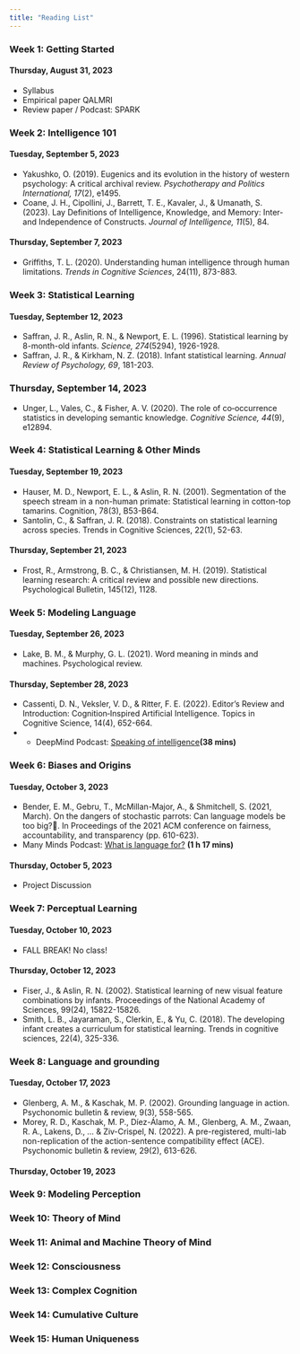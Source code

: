 ```yaml
---
title: "Reading List"
---
```


### Week 1: Getting Started

#### Thursday, August 31, 2023

- Syllabus
- Empirical paper QALMRI
- Review paper / Podcast: SPARK

### Week 2: Intelligence 101

#### Tuesday, September 5, 2023

- Yakushko, O. (2019). Eugenics and its evolution in the history of western psychology: A critical archival review. <i>Psychotherapy and Politics International, 17</i>(2), e1495.
- Coane, J. H., Cipollini, J., Barrett, T. E., Kavaler, J., & Umanath, S. (2023). Lay Definitions of Intelligence, Knowledge, and Memory: Inter-and Independence of Constructs. <i>Journal of Intelligence, 11</i>(5), 84.


#### Thursday, September 7, 2023

- Griffiths, T. L. (2020). Understanding human intelligence through human limitations. <i> Trends in Cognitive Sciences</i>, 24(11), 873-883.


### Week 3: Statistical Learning

#### Tuesday, September 12, 2023

- Saffran, J. R., Aslin, R. N., & Newport, E. L. (1996). Statistical learning by 8-month-old infants. <i>Science, 274</i>(5294), 1926-1928.
- Saffran, J. R., & Kirkham, N. Z. (2018). Infant statistical learning. <i>Annual Review of Psychology, 69</i>, 181-203.

### Thursday, September 14, 2023

- Unger, L., Vales, C., & Fisher, A. V. (2020). The role of co‐occurrence statistics in developing semantic knowledge. <i>Cognitive Science, 44</i>(9), e12894.

### Week 4: Statistical Learning & Other Minds

#### Tuesday, September 19, 2023

- Hauser, M. D., Newport, E. L., & Aslin, R. N. (2001). Segmentation of the speech stream in a non-human primate: Statistical learning in cotton-top tamarins. Cognition, 78(3), B53-B64.
- Santolin, C., & Saffran, J. R. (2018). Constraints on statistical learning across species. Trends in Cognitive Sciences, 22(1), 52-63.

#### Thursday, September 21, 2023

- Frost, R., Armstrong, B. C., & Christiansen, M. H. (2019). Statistical learning research: A critical review and possible new directions. Psychological Bulletin, 145(12), 1128.

### Week 5: Modeling Language

#### Tuesday, September 26, 2023

- Lake, B. M., & Murphy, G. L. (2021). Word meaning in minds and machines. Psychological review.

#### Thursday, September 28, 2023

- Cassenti, D. N., Veksler, V. D., & Ritter, F. E. (2022). Editor's Review and Introduction: Cognition‐Inspired Artificial Intelligence. Topics in Cognitive Science, 14(4), 652-664.
- - DeepMind Podcast: <a href="https://www.youtube.com/watch?v=21JSKHR7KWw">Speaking of intelligence</a><strong>(38 mins)</strong>

### Week 6: Biases and Origins

#### Tuesday, October 3, 2023

- Bender, E. M., Gebru, T., McMillan-Major, A., & Shmitchell, S. (2021, March). On the dangers of stochastic parrots: Can language models be too big?🦜. In Proceedings of the 2021 ACM conference on fairness, accountability, and transparency (pp. 610-623).
- Many Minds Podcast: <a href="https://manyminds.libsyn.com/what-is-language-for">What is language for?</a> <strong>(1 h 17 mins)</strong>

#### Thursday, October 5, 2023

- Project Discussion 

### Week 7: Perceptual Learning

#### Tuesday, October 10, 2023

- FALL BREAK! No class!

#### Thursday, October 12, 2023

- Fiser, J., & Aslin, R. N. (2002). Statistical learning of new visual feature combinations by infants. Proceedings of the National Academy of Sciences, 99(24), 15822-15826.
- Smith, L. B., Jayaraman, S., Clerkin, E., & Yu, C. (2018). The developing infant creates a curriculum for statistical learning. Trends in cognitive sciences, 22(4), 325-336.

### Week 8: Language and grounding

#### Tuesday, October 17, 2023

- Glenberg, A. M., & Kaschak, M. P. (2002). Grounding language in action. Psychonomic bulletin & review, 9(3), 558-565.
- Morey, R. D., Kaschak, M. P., Díez-Álamo, A. M., Glenberg, A. M., Zwaan, R. A., Lakens, D., ... & Ziv-Crispel, N. (2022). A pre-registered, multi-lab non-replication of the action-sentence compatibility effect (ACE). Psychonomic bulletin & review, 29(2), 613-626.

#### Thursday, October 19, 2023



### Week 9: Modeling Perception

### Week 10: Theory of Mind

### Week 11: Animal and Machine Theory of Mind

### Week 12: Consciousness

### Week 13: Complex Cognition

### Week 14: Cumulative Culture

### Week 15: Human Uniqueness

